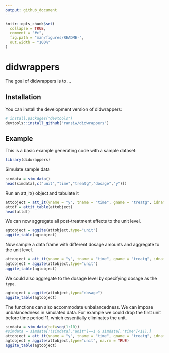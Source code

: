 ```yaml
---
output: github_document
---
```


<!-- README.md is generated from README.Rmd. Please edit that file -->

```r
knitr::opts_chunk$set(
  collapse = TRUE,
  comment = "#>",
  fig.path = "man/figures/README-",
  out.width = "100%"
)
```

# didwrappers

<!-- badges: start -->
<!-- badges: end -->

The goal of didwrappers is to ...

## Installation

You can install the development version of didwrappers:

``` r
# install.packages("devtools")
devtools::install_github("ransiw/didwrappers")
```

## Example

This is a basic example generating code with a sample dataset:

```r
library(didwrappers)
```

Simulate sample data

```r
simdata = sim_data()
head(simdata[,c("unit","time","treatg","dosage","y")])
```

Run an att_it() object and tabulate it
```r
attobject = att_it(yname = "y", tname = "time", gname = "treatg", idname ="unit", data = simdata)
attdf = attit_table(attobject)
head(attdf)
```

We can now aggregate all post-treatment effects to the unit level. 

```r
agtobject = aggite(attobject,type="unit")
aggite_table(agtobject)
```

Now sample a data frame with different dosage amounts and aggregate to the unit level.

```r
attobject = att_it(yname = "y", tname = "time", gname = "treatg", idname ="unit", cohortnames = "dosage", data = sim_data(dosage = rep(c(1,2),each=5)))
agtobject = aggite(attobject,type="unit")
aggite_table(agtobject)
```

We could also aggregate to the dosage level by specifying dosage as the `type`. 

```r
agtobject = aggite(attobject,type="dosage")
aggite_table(agtobject)
```

The functions can also accommodate unbalancedness. We can impose unbalancedness in simulated data. For example we could drop the first unit before time period 11, which essentially eliminates the unit.

```r
simdata = sim_data(tef=seq(1:10))
#simdata = simdata[!(simdata[,"unit"]==1 & simdata[,"time"]<11),]
attobject = att_it(yname = "y", tname = "time", gname = "treatg", idname ="unit", panel = FALSE, data = simdata)
agtobject = aggite(attobject,type="unit", na.rm = TRUE)
aggite_table(agtobject)
```



